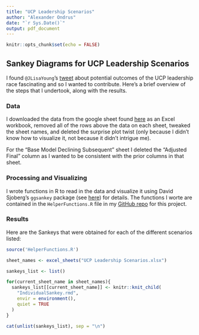 ```yaml
---
title: "UCP Leadership Scenarios"
author: "Alexander Ondrus"
date: "`r Sys.Date()`"
output: pdf_document
---
```


```r
knitr::opts_chunk$set(echo = FALSE)
```

## Sankey Diagrams for UCP Leadership Scenarios

I found `@JLisaYoung`'s [tweet](https://twitter.com/JLisaYoung/status/1563956318687629313?s=20&t=dVd9B8BqAOqJe_76O1zKfQ) about potential outcomes of the UCP leadership race fascinating and so I wanted to contribute. Here's a brief overview of the steps that I undertook, along with the results.

### Data

I downloaded the data from the google sheet found [here](https://t.co/mYb79wLm5h) as an Excel workbook, removed all of the rows above the data on each sheet, tweaked the sheet names, and deleted the surprise plot twist (only because I didn't know how to visualize it, not because it didn't intrigue me).

For the "Base Model Declining Subsequent" sheet I deleted the "Adjusted Final" column as I wanted to be consistent with the prior columns in that sheet.

### Processing and Visualizing

I wrote functions in R to read in the data and visualize it using David Sjoberg's `ggsankey` package (see [here](https://github.com/davidsjoberg/ggsankey)) for details. The functions I worte are contained in the `HelperFunctions.R` file in my [GitHub repo](https://github.com/alex-ondrus/ucp-leadership-sankeys) for this project.

### Results

Here are the Sankeys that were obtained for each of the different scenarios listed:

```r
source('HelperFunctions.R')

sheet_names <- excel_sheets("UCP Leadership Scenarios.xlsx")

sankeys_list <- list()

for(current_sheet_name in sheet_names){
  sankeys_list[[current_sheet_name]] <- knitr::knit_child(
    "IndividualSankey.rmd",
    envir = environment(),
    quiet = TRUE
  )
}

cat(unlist(sankeys_list), sep = "\n")
```

